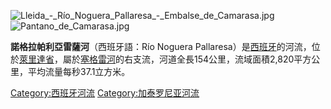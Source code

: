 [[Image:Lleida_-_Río_Noguera_Pallaresa_-_Embalse_de_Camarasa.jpg|thumb]]
[[Image:Pantano_de_Camarasa.jpg|thumb]]

'''諾格拉帕利亞雷薩河'''（西班牙語：Río Noguera Pallaresa）是[[西班牙|西班牙]]的河流，位於[[萊里達省|萊里達省]]，屬於[[塞格雷河|塞格雷河]]的右支流，河道全長154公里，流域面積2,820平方公里，平均流量每秒37.1立方米。

{{coord|42|15|29|N|0|58|53|E|display=title|region:ES-CT_type:river_source:cawiki}}

{{Spain-geo-stub}}
[[Category:西班牙河流|Category:西班牙河流]]
[[Category:加泰罗尼亚河流|Category:加泰罗尼亚河流]]